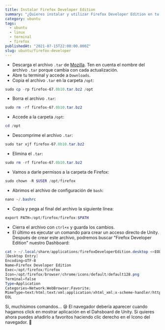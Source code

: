 ```yaml
---
title: Instalar Firefox Developer Edition
summary: "¿Quieres instalar y utilizar Firefox Developer Edition en tu Ubuntu y no sabes cómo hacerlo?\nSi tu respuesta es sí, entonces este artículo es para ti. Estoy seguro de que has visto algunas documentaciones por ahí pero en esta vamos a añadir Firefox Developer Edition a nuestro lanzador Unity. De nada \U0001F609"
category: ubuntu
tags:
  - ubuntu
  - linux
  - terminal
  - firefox
publishedAt: "2021-07-15T22:00:00.000Z"
slug: ubuntu/firefox-developer
---
```



<ArticleData />

- Descarga el archivo `.tar` de [Mozilla](https://www.mozilla.org/en-US/firefox/developer/). Ten en cuenta el nombre del archivo `.tar` porque cambia con cada actualización.
- Abre tu terminal y accede a `Downloads`.
- Copia el archivo `.tar` en la carpeta `/opt`:

```powershell
sudo cp -rp firefox-67.0b10.tar.bz2 /opt
```

- Borra el archivo `.tar`:

```powershell
sudo rm -rf firefox-67.0b10.tar.bz2
```

- Accede a la carpeta `/opt`:

```powershell
cd /opt
```

- Descomprime el archivo `.tar`:

```powershell
sudo tar xjf firefox-67.0b10.tar.bz2
```

- Elimina el `.tar`:

```powershell
sudo rm -rf firefox-67.0b10.tar.bz2
```

- Vamos a darle permisos a la carpeta de Firefox:

```powershell
sudo chown -R $USER /opt/firefox
```

- Abrimos el archivo de configuración de `bash`:

```powershell
nano ~/.bashrc
```

- Copia y pega al final del archivo la siguiente línea:

```powershell
export PATH=/opt/firefox/firefox:$PATH
```

- Cierra el archivo con `ctrl+x` y guarda los cambios.
- El último es ejecutar un comando para crear un acceso directo de Unity. Después de crear este archivo, podremos buscar "Firefox Developer Edition" nuestro Dashboard:

```powershell
cat > ~/.local/share/applications/firefoxDeveloperEdition.desktop <<EOL
[Desktop Entry]
Encoding=UTF-8
Name=Firefox Developer Edition
Exec=/opt/firefox/firefox
Icon=/opt/firefox/browser/chrome/icons/default/default128.png
Terminal=false
Type=Application
Categories=Network;WebBrowser;Favorite;
MimeType=text/html;text/xml;application/xhtml_xml;x-scheme-handler/http;x-scheme-handler/https;x-scheme-handler/ftp; X-Ayatana-Desktop-Shortcuts=NewWindow;NewIncognitos;
EOL
```

Si, muchísimos comandos... 😪
El navegador debería aparecer cuando hagamos click en mostrar aplicación en el Dahsboard de Unity. Si quieres ahora puedes añadirlo a favoritos haciendo clic derecho en el Icono del navegador. 👏

